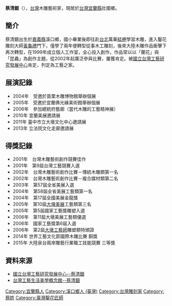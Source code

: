 '''蔡清鈿'''（{{bd|1957年||||}}），[[台灣|台灣]]木雕藝術家，現居於[[台灣|台灣]][[宜蘭縣|宜蘭縣]]壯圍鄉。
==簡介==
蔡清鈿出生於[[嘉義縣|嘉義縣]]溪口鄉，國小畢業後即往赴[[台北|台北]]萬華[[艋舺|艋舺]]學習木雕，進入鑿花雕刻大師[[黃龜禮|黃龜禮]]門下，僅學了兩年便轉型從事木工雕刻，後來大陸木雕作品衝擊下再次轉型，在1999年成立個人工作室，全心投入創作，作品常以以「蘭花」與「昆蟲」為創作主題，從2002年起廣泛參與比賽，屢獲肯定。被[[國立台灣工藝研究發展中心|國立台灣工藝研究發展中心]]肯定，列定為工藝之家。
==展演記錄== 
*2004年　受邀於苗栗木雕博物館舉辦個展 
*2005年　受邀於宜蘭佛光緣美術館舉辦個展 
*2006年　參加總統府藝廊（當代木雕的工藝精神展） 
*2010年    宜蘭美展邀請展
*2011年    臺中市立大墩文化中心邀請展
*2013年   立法院文化走廊邀請展

==得獎記錄== 
*2001年　台灣木雕藝術創作競賽佳作 
*2001年　第9屆台灣工藝競賽入選 
*2002年　台灣木雕藝術創作比賽－傳統木雕類第一名 
*2002年　台灣木雕藝術創作比賽－複合媒材類第二名 
*2003年　第57屆全省美展入選 
*2004年　第58屆全省美展工藝類第一名 
*2004年　第17屆全國美展金龍獎 
*2005年　第10屆[[大墩美展|大墩美展]]工藝類第三名 
*2005年　第5屆國家工藝獎雕塑入選 
*2006年　第11屆大墩美展工藝類優選 
*2006年　國家工藝獎第6屆入選 
*2006年　第2屆[[大墩工藝師|大墩工藝師]]雕塑類特頒證
*2014年    世界工藝文化節國際木雕比賽  銅獎
*2015年    大陸泉台兩岸雕藝行業職工技能競賽    三等獎 

== 資料來源 ==
* [http://www.ntcri.gov.tw/zh-tw/House/Content.aspx?Para=17&Control=8 國立台灣工藝研究發展中心--蔡清鈿]{{dead link|date=2018年4月 |bot=InternetArchiveBot |fix-attempted=yes }}
* [http://www2.ntcri.gov.tw/tlc/html/workshop-d.asp?id=120 台灣工藝生活美學概念館--蔡清鈿]{{dead link|date=2018年1月 |bot=InternetArchiveBot |fix-attempted=yes }}

[[Category:宜蘭縣人|Category:宜蘭縣人]]
[[Category:溪口鄉人_(臺灣)|Category:溪口鄉人 (臺灣)]]
[[Category:台灣雕刻家|Category:台灣雕刻家]]
[[Category:蔡姓|Category:蔡姓]]
[[Category:臺灣鑿花匠師|Category:臺灣鑿花匠師]]